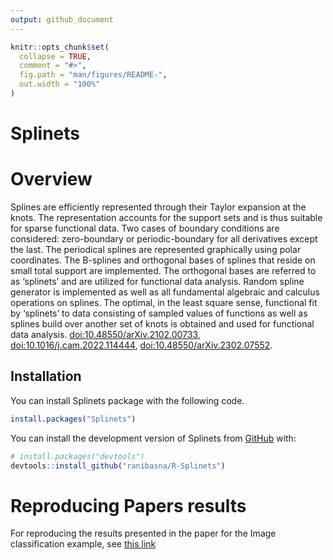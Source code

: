 ```yaml
---
output: github_document
---
```


<!-- README.md is generated from README.Rmd. Please edit that file -->

```r
knitr::opts_chunk$set(
  collapse = TRUE,
  comment = "#>",
  fig.path = "man/figures/README-",
  out.width = "100%"
)
```

# Splinets

<!-- badges: start -->
<!-- badges: end -->

# Overview

Splines are efficiently represented through their Taylor expansion at the knots. The representation accounts for the support sets and is thus suitable for sparse functional data. Two cases of boundary conditions are considered: zero-boundary or periodic-boundary for all derivatives except the last. The periodical splines are represented graphically using polar coordinates. The B-splines and orthogonal bases of splines that reside on small total support are implemented. The orthogonal bases are referred to as 'splinets' and are utilized for functional data analysis. Random spline generator is implemented as well as all fundamental algebraic and calculus operations on splines. The optimal, in the least square sense, functional fit by 'splinets' to data consisting of sampled values of functions as well as splines build over another set of knots is obtained and used for functional data analysis. <doi:10.48550/arXiv.2102.00733>, <doi:10.1016/j.cam.2022.114444>, <doi:10.48550/arXiv.2302.07552>.

## Installation

You can install Splinets package with the following code. 

``` r
install.packages("Splinets")
```

You can install the development version of Splinets from [GitHub](https://github.com/) with:

``` r
# install.packages("devtools")
devtools::install_github("ranibasna/R-Splinets")
```



# Reproducing Papers results

For reproducing the results presented in the paper for the Image classification example, see [this link](https://ranibasna.github.io/R-Splinets/articles/ImageClassification.html)



